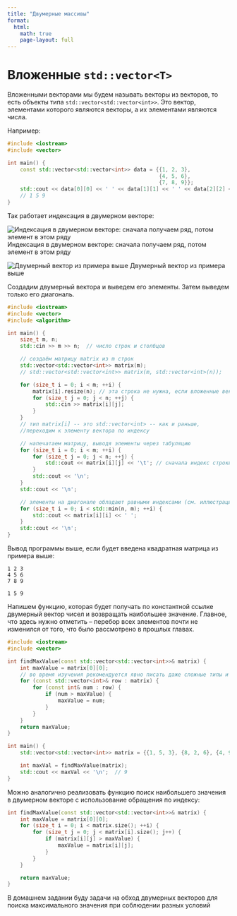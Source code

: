 ```yaml
---
title: "Двумерные массивы"
format:
  html:
    math: true
    page-layout: full
---
```


# Вложенные `std::vector<T>`

Вложенными векторами мы будем называть векторы из векторов, то есть объекты типа `std::vector<std::vector<int>>`. Это вектор, элементами которого являются векторы, а их элементами являются числа.

Например:

```C++
#include <iostream>
#include <vector>

int main() {
    const std::vector<std::vector<int>> data = {{1, 2, 3},
                                                {4, 5, 6},
                                                {7, 8, 9}};
    std::cout << data[0][0] << ' ' << data[1][1] << ' ' << data[2][2] << '\n';
    // 1 5 9
}
```

Так работает индексация в двумерном векторе:


![Индексация в двумерном векторе: сначала получаем ряд, потом элемент в этом ряду](/resources//images/two_dim_array_indices.png)
Индексация в двумерном векторе: сначала получаем ряд, потом элемент в этом ряду


![Двумерный вектор из примера выше](/resources//images/square_matrix.png)
Двумерный вектор из примера выше

Создадим двумерный вектора и выведем его элементы. Затем выведем только его диагональ.

```C++
#include <iostream>
#include <vector>
#include <algorithm>

int main() {
    size_t m, n;
    std::cin >> m >> n;  // число строк и столбцов

    // создаём матрицу matrix из m строк
    std::vector<std::vector<int>> matrix(m);
    // std::vector<std::vector<int>> matrix(m, std::vector<int>(n));

    for (size_t i = 0; i < m; ++i) {
        matrix[i].resize(n); // эта строка не нужна, если вложенные векторы изначально были созданы непустыми
        for (size_t j = 0; j < n; ++j) {
            std::cin >> matrix[i][j];
        }
    }
    // тип matrix[i] -- это std::vector<int> -- как и раньше,
    //переходим к элементу вектора по индексу

    // напечатаем матрицу, выводя элементы через табуляцию
    for (size_t i = 0; i < m; ++i) {
        for (size_t j = 0; j < n; ++j) {
            std::cout << matrix[i][j] << '\t'; // сначала индекс строки, затем индекс элемента в этой строке
        }
        std::cout << '\n';
    }
    std::cout << '\n';

    // элементы на диагонале обладают равными индексами (см. иллюстрации выше)
    for (size_t i = 0; i < std::min(n, m); ++i) {
        std::cout << matrix[i][i] << ' ';
    }
    std::cout << '\n';
}
```

Вывод программы выше, если будет введена квадратная матрица из примера выше:

```
1 2 3
4 5 6
7 8 9

1 5 9
```



Напишем функцию, которая будет получать по константной ссылке двумерный вектор чисел и возвращать наибольшее значение. Главное, что здесь нужно отметить -- перебор всех элементов почти не изменился от того, что было рассмотрено в прошлых главах.

```C++
#include <iostream>
#include <vector>

int findMaxValue(const std::vector<std::vector<int>>& matrix) {
    int maxValue = matrix[0][0];
    // во время изучения рекомендуется явно писать даже сложные типы и не использовать тип auto
    for (const std::vector<int>& row : matrix) {
        for (const int& num : row) {
            if (num > maxValue) {
                maxValue = num;
            }
        }
    }
    return maxValue;
}

int main() {
    std::vector<std::vector<int>> matrix = {{1, 5, 3}, {8, 2, 6}, {4, 9, 7}};

    int maxVal = findMaxValue(matrix);
    std::cout << maxVal << '\n';  // 9
}
```

Можно аналогично реализовать функцию поиск наибольшего значения в двумерном векторе с использование обращения по индексу:

```C++
int findMaxValue(const std::vector<std::vector<int>>& matrix) {
    int maxValue = matrix[0][0];
    for (size_t i = 0; i < matrix.size(); ++i) {
        for (size_t j = 0; j < matrix[i].size(); j++) {
            if (matrix[i][j] > maxValue) {
                maxValue = matrix[i][j];
            }
        }
    }

    return maxValue;
}
```

В домашнем задании буду задачи на обход двумерных векторов для поиска максимального значения при соблюдении разных условий
